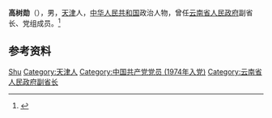 {{Otheruses|other=名为高树勋的其他人物|高树勋}}

'''高树勋'''（{{bd|1955年|3月|}}），男，[[天津|天津]]人，[[中华人民共和国|中华人民共和国]]政治人物，曾任[[云南省人民政府|云南省人民政府]]副省长、党组成员。<ref>{{Cite web|title=63岁高树勋不再担任云南省政府党组成员|url=https://www.thepaper.cn/newsDetail_forward_2363490|accessdate=2020-09-27|work=澎湃新闻}}</ref>

== 参考资料 ==
{{reflist}}

{{中国人物小作品}}

{{Authority control}}
{{DEFAULTSORT:Gao高}}
[[Category:高姓|Shu]]
[[Category:天津人|Category:天津人]]
[[Category:中国共产党党员_(1974年入党)|Category:中国共产党党员 (1974年入党)]]
[[Category:云南省人民政府副省长|Category:云南省人民政府副省长]]